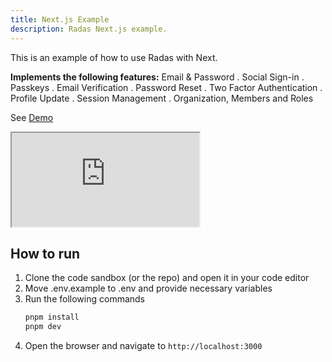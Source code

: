 ```yaml
---
title: Next.js Example
description: Radas Next.js example.
---
```


This is an example of how to use Radas with Next.

**Implements the following features:**
Email & Password . Social Sign-in . Passkeys . Email Verification . Password Reset . Two Factor Authentication . Profile Update . Session Management . Organization, Members and Roles

See [Demo](https://demo.radas.treonstudio.com)

<ForkButton url="better-auth/better-auth/tree/main/demo/nextjs"  />

<iframe src="https://stackblitz.com/github/better-auth/better-auth/tree/main/demo/nextjs?codemirror=1&fontsize=14&hidenavigation=1&runonclick=1&hidedevtools=1"
   style={{
      width: "100%",
      height: "500px",
      border: 0,
      borderRadius: "4px",
      overflow: "hidden"
   }}
   title="Radas Next.js Example"
   allow="accelerometer; ambient-light-sensor; camera; encrypted-media; geolocation; gyroscope; hid; microphone; midi; payment; usb; vr; xr-spatial-tracking"
   sandbox="allow-forms allow-modals allow-popups allow-presentation allow-same-origin allow-scripts"
   >
</iframe>


## How to run

1. Clone the code sandbox (or the repo) and open it in your code editor
2. Move .env.example to .env and provide necessary variables
3. Run the following commands
   ```bash
   pnpm install
   pnpm dev
   ```
4. Open the browser and navigate to `http://localhost:3000`
